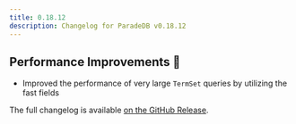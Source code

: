 ```yaml
---
title: 0.18.12
description: Changelog for ParadeDB v0.18.12
---
```


## Performance Improvements 🚀

- Improved the performance of very large `TermSet` queries by utilizing the fast fields

The full changelog is available [on the GitHub Release](https://github.com/paradedb/paradedb/releases/tag/v0.18.12).
